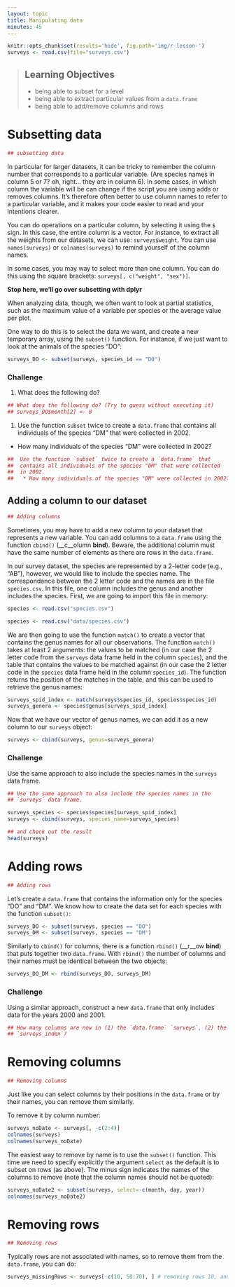 ```yaml
---
layout: topic
title: Manipulating data
minutes: 45
---
```


```r
knitr::opts_chunk$set(results='hide', fig.path='img/r-lesson-')
surveys <- read.csv(file="surveys.csv")
```

> ## Learning Objectives
>
> * being able to subset for a level
> * being able to extract particular values from a `data.frame`
> * being able to add/remove columns and rows


# Subsetting data

```r
## subsetting data
```

In particular for larger datasets, it can be tricky to remember the column
number that corresponds to a particular variable. (Are species names in column 5
or 7? oh, right... they are in column 6). In some cases, in which column the
variable will be can change if the script you are using adds or removes
columns. It's therefore often better to use column names to refer to a
particular variable, and it makes your code easier to read and your intentions
clearer.

You can do operations on a particular column, by selecting it using the `$`
sign. In this case, the entire column is a vector. For instance, to extract all
the weights from our datasets, we can use: `surveys$weight`. You can use
`names(surveys)` or `colnames(surveys)` to remind yourself of the column names.

In some cases, you may way to select more than one column. You can do this using
the square brackets: `surveys[, c("weight", "sex")]`.

**Stop here, we'll go over subsetting with dplyr**

When analyzing data, though, we often want to look at partial statistics, such
as the maximum value of a variable per species or the average value per plot.

One way to do this is to select the data we want, and create a new temporary
array, using the `subset()` function. For instance, if we just want to look at
the animals of the species "DO":

```r
surveys_DO <- subset(surveys, species_id == "DO")
```

### Challenge

1. What does the following do?

  ```r
  ## What does the following do? (Try to guess without executing it)
  ## surveys_DO$month[2] <- 8
  ```

1. Use the function `subset` twice to create a `data.frame` that contains all
individuals of the species "DM" that were collected in 2002.
  * How many individuals of the species "DM" were collected in 2002?

  ```r
  ##  Use the function `subset` twice to create a `data.frame` that
  ##  contains all individuals of the species "DM" that were collected
  ##  in 2002.
  ##   * How many individuals of the species "DM" were collected in 2002?
  ```

## Adding a column to our dataset

```r
## Adding columns
```

Sometimes, you may have to add a new column to your dataset that represents a
new variable. You can add columns to a `data.frame` using the function `cbind()`
(__c__olumn __bind__). Beware, the additional column must have the same number
of elements as there are rows in the `data.frame`.

In our survey dataset, the species are represented by a 2-letter code (e.g.,
"AB"), however, we would like to include the species name. The correspondance
between the 2 letter code and the names are in the file `species.csv`. In this
file, one column includes the genus and another includes the species. First, we
are going to import this file in memory:

```r
species <- read.csv("species.csv")
```

```r
species <- read.csv("data/species.csv")
```

We are then going to use the function `match()` to create a vector that contains
the genus names for all our observations. The function `match()` takes at least
2 arguments: the values to be matched (in our case the 2 letter code from the
`surveys` data frame held in the column `species`), and the table that contains
the values to be matched against (in our case the 2 letter code in the `species`
data frame held in the column `species_id`). The function returns the position
of the matches in the table, and this can be used to retrieve the genus names:

```r
surveys_spid_index <- match(surveys$species_id, species$species_id)
surveys_genera <- species$genus[surveys_spid_index]
```

Now that we have our vector of genus names, we can add it as a new column to our
`surveys` object:

```r
surveys <- cbind(surveys, genus=surveys_genera)
```

### Challenge

Use the same approach to also include the species names in the `surveys` data
frame.

```r
## Use the same approach to also include the species names in the
## `surveys` data frame.
```


```r
surveys_species <- species$species[surveys_spid_index]
surveys <- cbind(surveys, species_name=surveys_species)
```

```r
## and check out the result
head(surveys)
```

<!--- should we cover merge()? --->

# Adding rows

<!--- Even if this is not optimal, using this approach requires to cover less   -->
<!--- material such as logical operations on vectors. Depending on how fast the -->
<!--- group moves, it might be better to show the correct way.                  -->

```r
## Adding rows
```

Let's create a `data.frame` that contains the information only for the species
"DO" and "DM". We know how to create the data set for each species with the
function `subset()`:

```r
surveys_DO <- subset(surveys, species == "DO")
surveys_DM <- subset(surveys, species == "DM")
```

Similarly to `cbind()` for columns, there is a function `rbind()` (__r__ow
__bind__) that puts together two `data.frame`. With `rbind()` the number of
columns and their names must be identical between the two objects:

```r
surveys_DO_DM <- rbind(surveys_DO, surveys_DM)
```

### Challenge

Using a similar approach, construct a new `data.frame` that only includes data
for the years 2000 and 2001.

```r
## How many columns are now in (1) the `data.frame` `surveys`, (2) the `data.frame`
## `surveys_index`?
```

# Removing columns

```r
## Removing columns
```

Just like you can select columns by their positions in the `data.frame` or by
their names, you can remove them similarly.

To remove it by column number:

```r
surveys_noDate <- surveys[, -c(2:4)]
colnames(surveys)
colnames(surveys_noDate)
```

The easiest way to remove by name is to use the `subset()` function. This time
we need to specify explicitly the argument `select` as the default is to subset
on rows (as above). The minus sign indicates the names of the columns to remove
(note that the column names should not be quoted):

```r
surveys_noDate2 <- subset(surveys, select=-c(month, day, year))
colnames(surveys_noDate2)
```

# Removing rows

```r
## Removing rows
```

Typically rows are not associated with names, so to remove them from the
`data.frame`, you can do:

```r
surveys_missingRows <- surveys[-c(10, 50:70), ] # removing rows 10, and 50 to 70
```
